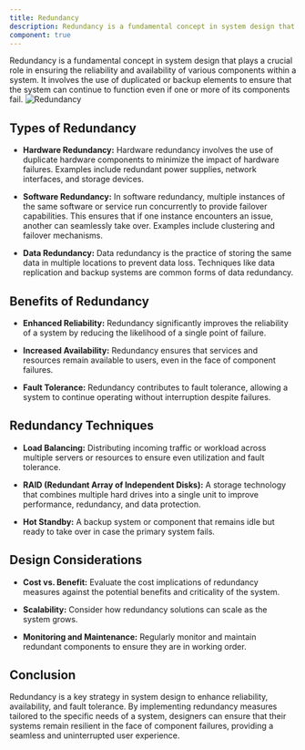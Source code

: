 ```yaml
---
title: Redundancy
description: Redundancy is a fundamental concept in system design that plays a crucial role in ensuring the reliability and availability of various components within a system. It involves the use of duplicated or backup elements to ensure that the system can continue to function even if one or more of its components fail.
component: true
---
```


Redundancy is a fundamental concept in system design that plays a crucial role in ensuring the reliability and availability of various components within a system. It involves the use of duplicated or backup elements to ensure that the system can continue to function even if one or more of its components fail.
![Redundancy](https://firebasestorage.googleapis.com/v0/b/techprimer-fbfe6.appspot.com/o/system-design%2Fredundancy.jpeg?alt=media&token=a1a6abb8-4966-4be2-ab5f-4a811d717138)

## Types of Redundancy

- **Hardware Redundancy:** Hardware redundancy involves the use of duplicate hardware components to minimize the impact of hardware failures. Examples include redundant power supplies, network interfaces, and storage devices.

- **Software Redundancy:** In software redundancy, multiple instances of the same software or service run concurrently to provide failover capabilities. This ensures that if one instance encounters an issue, another can seamlessly take over. Examples include clustering and failover mechanisms.

- **Data Redundancy:** Data redundancy is the practice of storing the same data in multiple locations to prevent data loss. Techniques like data replication and backup systems are common forms of data redundancy.

## Benefits of Redundancy

- **Enhanced Reliability:** Redundancy significantly improves the reliability of a system by reducing the likelihood of a single point of failure.

- **Increased Availability:** Redundancy ensures that services and resources remain available to users, even in the face of component failures.

- **Fault Tolerance:** Redundancy contributes to fault tolerance, allowing a system to continue operating without interruption despite failures.

## Redundancy Techniques

- **Load Balancing:** Distributing incoming traffic or workload across multiple servers or resources to ensure even utilization and fault tolerance.

- **RAID (Redundant Array of Independent Disks):** A storage technology that combines multiple hard drives into a single unit to improve performance, redundancy, and data protection.

- **Hot Standby:** A backup system or component that remains idle but ready to take over in case the primary system fails.

## Design Considerations

- **Cost vs. Benefit:** Evaluate the cost implications of redundancy measures against the potential benefits and criticality of the system.

- **Scalability:** Consider how redundancy solutions can scale as the system grows.

- **Monitoring and Maintenance:** Regularly monitor and maintain redundant components to ensure they are in working order.

## Conclusion

Redundancy is a key strategy in system design to enhance reliability, availability, and fault tolerance. By implementing redundancy measures tailored to the specific needs of a system, designers can ensure that their systems remain resilient in the face of component failures, providing a seamless and uninterrupted user experience.
